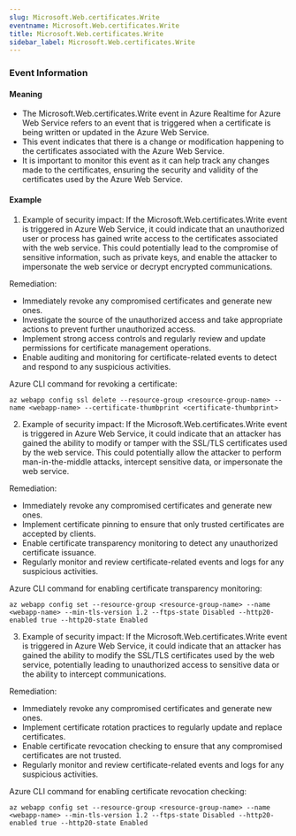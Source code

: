 ```yaml
--- 
slug: Microsoft.Web.certificates.Write
eventname: Microsoft.Web.certificates.Write
title: Microsoft.Web.certificates.Write
sidebar_label: Microsoft.Web.certificates.Write
---
```

                       
### Event Information

#### Meaning

- The Microsoft.Web.certificates.Write event in Azure Realtime for Azure Web Service refers to an event that is triggered when a certificate is being written or updated in the Azure Web Service.
- This event indicates that there is a change or modification happening to the certificates associated with the Azure Web Service.
- It is important to monitor this event as it can help track any changes made to the certificates, ensuring the security and validity of the certificates used by the Azure Web Service.

#### Example

1. Example of security impact: If the Microsoft.Web.certificates.Write event is triggered in Azure Web Service, it could indicate that an unauthorized user or process has gained write access to the certificates associated with the web service. This could potentially lead to the compromise of sensitive information, such as private keys, and enable the attacker to impersonate the web service or decrypt encrypted communications.

Remediation:
- Immediately revoke any compromised certificates and generate new ones.
- Investigate the source of the unauthorized access and take appropriate actions to prevent further unauthorized access.
- Implement strong access controls and regularly review and update permissions for certificate management operations.
- Enable auditing and monitoring for certificate-related events to detect and respond to any suspicious activities.

Azure CLI command for revoking a certificate:
```
az webapp config ssl delete --resource-group <resource-group-name> --name <webapp-name> --certificate-thumbprint <certificate-thumbprint>
```

2. Example of security impact: If the Microsoft.Web.certificates.Write event is triggered in Azure Web Service, it could indicate that an attacker has gained the ability to modify or tamper with the SSL/TLS certificates used by the web service. This could potentially allow the attacker to perform man-in-the-middle attacks, intercept sensitive data, or impersonate the web service.

Remediation:
- Immediately revoke any compromised certificates and generate new ones.
- Implement certificate pinning to ensure that only trusted certificates are accepted by clients.
- Enable certificate transparency monitoring to detect any unauthorized certificate issuance.
- Regularly monitor and review certificate-related events and logs for any suspicious activities.

Azure CLI command for enabling certificate transparency monitoring:
```
az webapp config set --resource-group <resource-group-name> --name <webapp-name> --min-tls-version 1.2 --ftps-state Disabled --http20-enabled true --http20-state Enabled
```

3. Example of security impact: If the Microsoft.Web.certificates.Write event is triggered in Azure Web Service, it could indicate that an attacker has gained the ability to modify the SSL/TLS certificates used by the web service, potentially leading to unauthorized access to sensitive data or the ability to intercept communications.

Remediation:
- Immediately revoke any compromised certificates and generate new ones.
- Implement certificate rotation practices to regularly update and replace certificates.
- Enable certificate revocation checking to ensure that any compromised certificates are not trusted.
- Regularly monitor and review certificate-related events and logs for any suspicious activities.

Azure CLI command for enabling certificate revocation checking:
```
az webapp config set --resource-group <resource-group-name> --name <webapp-name> --min-tls-version 1.2 --ftps-state Disabled --http20-enabled true --http20-state Enabled
```


 